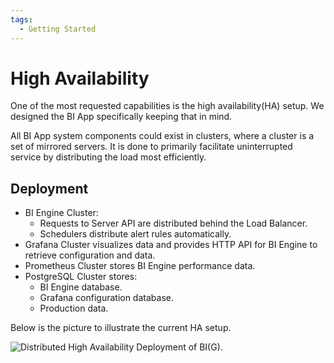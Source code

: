 ```yaml
---
tags:
  - Getting Started
---
```



# High Availability

One of the most requested capabilities is the high availability(HA) setup. We designed the BI App specifically keeping that in mind.

All BI App system components could exist in clusters, where a cluster is a set of mirrored servers. It is done to primarily facilitate uninterrupted service by distributing the load most efficiently.

## Deployment

- BI Engine Cluster:
  - Requests to Server API are distributed behind the Load Balancer.
  - Schedulers distribute alert rules automatically.
- Grafana Cluster visualizes data and provides HTTP API for BI Engine to retrieve configuration and data.
- Prometheus Cluster stores BI Engine performance data.
- PostgreSQL Cluster stores:
  - BI Engine database.
  - Grafana configuration database.
  - Production data.

Below is the picture to illustrate the current HA setup.

<Image
  title="Distributed High Availability Deployment of BI(G)."
  src="/img/blog/2024-01-17-big-1.6.0/high-availability.png"
/>
